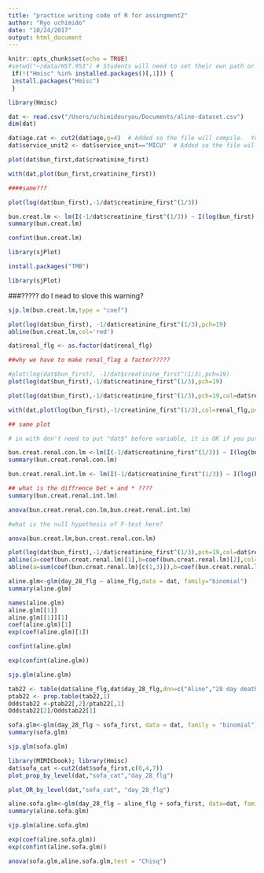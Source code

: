 ```yaml
---
title: "practice writing code of R for assingment2"
author: "Ryo uchimido"
date: "10/24/2017"
output: html_document
---
```


```r
knitr::opts_chunk$set(echo = TRUE)
#setwd("~/data/HST.953") # Students will need to set their own path or see below
 if(!("Hmisc" %in% installed.packages()[,1])) {
 install.packages("Hmisc")
 }

library(Hmisc)

```

```r
dat <- read.csv("/Users/uchimidouryou/Documents/aline-dataset.csv")
dim(dat)

dat$age.cat <- cut2(dat$age,g=4)  # Added so the file will compile.  You will need to update this variable later on.
dat$service_unit2 <- dat$service_unit=="MICU"  # Added so the file will compile.  You will need to update this variable later on.

```
```r
plot(dat$bun_first,dat$creatinine_first)
```
```r
with(dat,plot(bun_first,creatinine_first))

####same???
```

```r
plot(log(dat$bun_first),-1/dat$creatinine_first^(1/3))

```

```r
bun.creat.lm <- lm(I(-1/dat$creatinine_first^(1/3)) ~ I(log(bun_first)), data=dat)
summary(bun.creat.lm)
```

```r
confint(bun.creat.lm)
```

```r
library(sjPlot)
```
```r
install.packages("TMB")
```
```r
library(sjPlot)
```

###????? do I nead to slove this warning?

```r
sjp.lm(bun.creat.lm,type = "coef")
```
```r
plot(log(dat$bun_first), -1/dat$creatinine_first^(1/3),pch=19)
abline(bun.creat.lm,col='red')
```
```r
dat$renal_flg <- as.factor(dat$renal_flg)

##why we have to make renal_flag a factor?????
```
```r
#plot(log(dat$bun_first), -1/dat$creatinine_first^(1/3),pch=19)
plot(log(dat$bun_first),-1/dat$creatinine_first^(1/3),pch=19)
```
```r
plot(log(dat$bun_first),-1/dat$creatinine_first^(1/3),pch=19,col=dat$renal_flg)
```



```r
with(dat,plot(log(bun_first),-1/creatinine_first^(1/3),col=renal_flg,pch=19))

## same plot

# in with don't need to put "dat$" before variable, it is OK if you put dat just after with
```

```r
bun.creat.renal.con.lm <-lm(I(-1/dat$creatinine_first^(1/3)) ~ I(log(bun_first)) + renal_flg,data = dat)
summary(bun.creat.renal.con.lm)
```

```r
bun.creat.renal.int.lm <- lm(I(-1/dat$creatinine_first^(1/3)) ~ I(log(bun_first)) * renal_flg,data = dat)

## what is the diffrence bet + and * ????
summary(bun.creat.renal.int.lm)
```

```r
anova(bun.creat.renal.con.lm,bun.creat.renal.int.lm)

#what is the null hypothesis of F-test here?
```

```r
anova(bun.creat.lm,bun.creat.renal.con.lm)
```



```r
plot(log(dat$bun_first),-1/dat$creatinine_first^(1/3),pch=19,col=dat$renal_flg)
abline(a=coef(bun.creat.renal.lm)[1],b=coef(bun.creat.renal.lm)[2],col="blue",lwd=2)
abline(a=sum(coef(bun.creat.renal.lm)[c(1,3)]),b=coef(bun.creat.renal.lm)[2],col="red",lwd=2)
```

```r
aline.glm<-glm(day_28_flg ~ aline_flg,data = dat, family="binomial")
summary(aline.glm)
```

```r
names(aline.glm)
aline.glm[[1]]
aline.glm[[1]][1]
coef(aline.glm)[1]
exp(coef(aline.glm)[1])
```

```r
confint(aline.glm)
```

```r
exp(confint(aline.glm))
```
```r
sjp.glm(aline.glm)
```
```r
tab22 <- table(dat$aline_flg,dat$day_28_flg,dnn=c("Aline","28 day death"))
ptab22 <- prop.table(tab22,1)
Oddstab22 <-ptab22[,2]/ptab22[,1]
Oddstab22[2]/Oddstab22[1]
```

```r
sofa.glm<-glm(day_28_flg ~ sofa_first, data = dat, family = "binomial")
summary(sofa.glm)
```
```r
sjp.glm(sofa.glm)
```
```r
library(MIMICbook); library(Hmisc)
dat$sofa_cat <-cut2(dat$sofa_first,c(0,4,7))
plot_prop_by_level(dat,"sofa_cat","day_28_flg")
```
```r
plot_OR_by_level(dat,"sofa_cat", "day_28_flg")
```

```r
aline.sofa.glm<-glm(day_28_flg ~ aline_flg + sofa_first, data=dat, family = "binomial")
summary(aline.sofa.glm)
```

```r
sjp.glm(aline.sofa.glm)
```

```r
exp(coef(aline.sofa.glm))
exp(confint(aline.sofa.glm))

```

```r
anova(sofa.glm,aline.sofa.glm,test = "Chisq")
```

